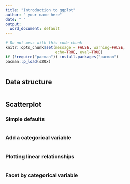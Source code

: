 ```yaml
---
title: "Introduction to ggplot"
author: " your name here"
date: " "
output:
  word_document: default
---
```


```r
# Do not mess with this code chunk
knitr::opts_chunk$set(message = FALSE, warning=FALSE, 
                      echo=TRUE, eval=TRUE)
if (!require("pacman")) install.packages("pacman")
pacman::p_load(s20x)
```



```r

```


## Data structure 



```r


```


## Scatterplot

### Simple defaults



```r



```

### Add a categorical variable


```r



```


### Plotting linear relationships



```r



```


### Facet by categorical variable


```r


```
